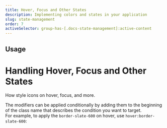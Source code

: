 ```yaml
---
title: Hover, Focus and Other States
description: Implementing colors and states in your application
slug: state-management
order: 7
activeSelector: group-has-[.docs-state-management]:active-content
---
```


## Usage
# Handling Hover, Focus and Other States

How style icons on hover, focus, and more.

The modifiers can be applied conditionally by adding them to the beginning of the class name that describes the condition you want to target.
<br />
For example, to apply the `border-slate-600` on hover, use `hover:border-slate-600`:
